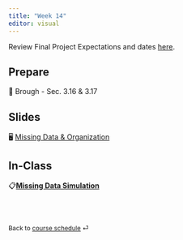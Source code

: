 ```yaml
---
title: "Week 14"
editor: visual
---
```


::: callout-important
Review Final Project Expectations and dates [here](https://dharaden.github.io/psyc641-s25/project/final-proj-desc.html).
:::

## Prepare

📖 Brough - Sec. 3.16 & 3.17

## Slides

🖥️ [Missing Data & Organization](/slides/lec-14.html)

## In-Class

📋[**Missing Data Simulation**](/slides/missing-data-sim.qmd)

<br><br>

::: {style="font-size: 0.875em;"}
Back to [course schedule](/ "Course schedule") ⏎
:::
